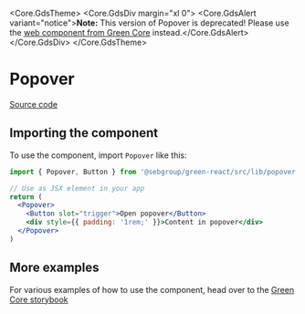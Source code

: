 
<Meta of={PopoverStories} />

<Core.GdsTheme>
  <Core.GdsDiv margin="xl 0">
    <Core.GdsAlert variant="notice">**Note:** This version of Popover is deprecated! Please use the [web component from Green Core](https://storybook.seb.io/latest/core/?path=/docs/components-popover--docs) instead.</Core.GdsAlert>
  </Core.GdsDiv>
</Core.GdsTheme>

# Popover

[Source code](https://github.com/seb-oss/green/tree/main/libs/react/src/lib/popover)

## Importing the component

To use the component, import `Popover` like this:

```jsx
import { Popover, Button } from '@sebgroup/green-react/src/lib/popover'

// Use as JSX element in your app
return (
  <Popover>
    <Button slot="trigger">Open popover</Button>
    <div style={{ padding: '1rem;' }}>Content in popover</div>
  </Popover>
)
```

<Canvas of={PopoverStories.Default} />

## More examples

For various examples of how to use the component, head over to the [Green Core storybook](https://storybook.seb.io/latest/core/?path=/story/components-popover--page)
